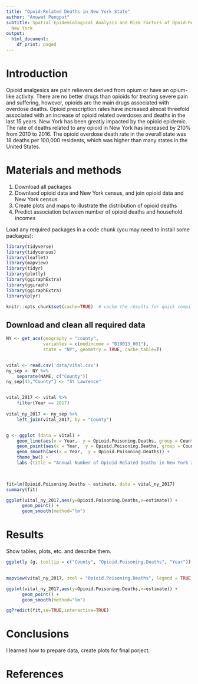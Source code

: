 ```yaml
---
title: "Opoid-Related Deaths in New York State"
author: "Anuwat Pengput"
subtitle: Spatial Epidemiological Analysis and Risk Factors of Opoid-Related Deathsin
  New York
output:
  html_document:
    df_print: paged
---
```


# Introduction
Opioid analgesics are pain relievers derived from opium or have an opium-like activity. There are no better drugs than opioids for treating severe pain and suffering, however, opioids are the main drugs associated with overdose deaths. Opioid prescription rates have increased almost threefold associated with an increase of opioid related overdoses and deaths in the last 15 years. New York has been greatly impacted by the opioid epidemic. The rate of deaths related to any opioid in New York has increased by 210% from 2010 to 2016. The opioid overdose death rate in the overall state was 18 deaths per 100,000 residents, which was higher than many states in the United States.  

# Materials and methods


1. Download all packages 
2. Downlaod opioid data and New York census, and join opioid data and New York census
3. Create plots and maps to illustrate the distribution of opioid deaths
4. Predict association between number of opioid deaths and household incomes


Load any required packages in a code chunk (you may need to install some packages):

```r
library(tidyverse)
library(tidycensus)
library(leaflet)
library(mapview) 
library(tidyr)
library(plotly)
library(ggiraphExtra)
library(ggiraph)
library(ggiraphExtra)
library(plyr)

knitr::opts_chunk$set(cache=TRUE)  # cache the results for quick compiling
```

## Download and clean all required data
```r

NY <- get_acs(geography = "county", 
              variables = c(medincome = "B19013_001"), 
              state = "NY", geometry = TRUE, cache_table=T)


vital <- read.csv('data/vital.csv') 
ny_sep <- NY %>%
    separate(NAME, c("County"))
ny_sep[45,"County"] <- "St Lawrence"


vital_2017 <- vital %>%
    filter(Year == 2017)
    
vital_ny_2017 <- ny_sep %>%
    left_join(vital_2017, by = "County")



```


```r

g <- ggplot (data = vital) +
    geom_line(aes(x = Year,  y = Opioid.Poisoning.Deaths, group = County, col = County)) + 
    geom_point(aes(x = Year,  y = Opioid.Poisoning.Deaths, group = County, col = County, size = Opioid.Poisoning.Deaths)) +
    geom_smooth(aes(x = Year,  y = Opioid.Poisoning.Deaths)) +
    theme_bw() +
    labs (title = "Annual Number of Opioid Related Deaths in New York 2003-2017", x = "Year", y= "Number of Opioid Related Deaths")

    
```



```r

fit=lm(Opioid.Poisoning.Deaths ~ estimate, data = vital_ny_2017)
summary(fit)

ggplot(vital_ny_2017,aes(y=Opioid.Poisoning.Deaths,x=estimate)) + 
      geom_point() +
      geom_smooth(method="lm")

```


# Results

Show tables, plots, etc. and describe them.

```r

ggplotly (g, tooltip = c("County", "Opioid.Poisoning.Deaths", "Year"))
    
```

```r

mapview(vital_ny_2017, zcol = "Opioid.Poisoning.Deaths", legend = TRUE, alpha = 0.5)
```

```r

ggplot(vital_ny_2017,aes(y=Opioid.Poisoning.Deaths,x=estimate)) + 
      geom_point() +
      geom_smooth(method="lm")

```

```r


ggPredict(fit,se=TRUE,interactive=TRUE)


```

# Conclusions
I learned how to prepare data, create plots for final porject.


# References
